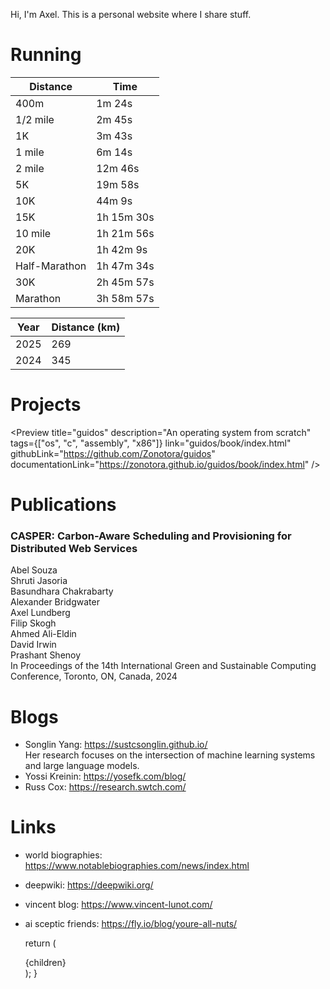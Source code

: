 
Hi, I'm Axel. This is a personal website where I share stuff.

# Running

| Distance      | Time       |
| ------------- | ---------- |
| 400m          | 1m 24s     |
| 1/2 mile      | 2m 45s     |
| 1K            | 3m 43s     |
| 1 mile        | 6m 14s     |
| 2 mile        | 12m 46s    |
| 5K            | 19m 58s    |
| 10K           | 44m 9s     |
| 15K           | 1h 15m 30s |
| 10 mile       | 1h 21m 56s |
| 20K           | 1h 42m 9s  |
| Half-Marathon | 1h 47m 34s |
| 30K           | 2h 45m 57s |
| Marathon      | 3h 58m 57s |

| Year | Distance (km) |
| ---- | ------------- |
| 2025 | 269           |
| 2024 | 345           |

# Projects

<Preview
  title="guidos"
  description="An operating system from scratch"
  tags={["os", "c", "assembly", "x86"]}
  link="guidos/book/index.html"
  githubLink="https://github.com/Zonotora/guidos"
  documentationLink="https://zonotora.github.io/guidos/book/index.html"
/>

# Publications

<div className="box">
  <h3>CASPER: Carbon-Aware Scheduling and Provisioning for Distributed Web Services</h3>

  <div className="tags">
    <div className="tag">Abel Souza</div>
    <div className="tag">Shruti Jasoria </div>
    <div className="tag">Basundhara Chakrabarty </div>
    <div className="tag">Alexander Bridgwater </div>
    <div className="tag">Axel Lundberg </div>
    <div className="tag">Filip Skogh </div>
    <div className="tag">Ahmed Ali-Eldin </div>
    <div className="tag">David Irwin </div>
    <div className="tag">Prashant Shenoy </div>
  </div>
  In Proceedings of the 14th International Green and Sustainable Computing Conference, Toronto, ON, Canada, 2024
</div>

# Blogs

- Songlin Yang: https://sustcsonglin.github.io/ \
  Her research focuses on the intersection of machine learning systems and large language models.
- Yossi Kreinin: https://yosefk.com/blog/
- Russ Cox: https://research.swtch.com/

# Links

- world biographies: https://www.notablebiographies.com/news/index.html
- deepwiki: https://deepwiki.org/
- vincent blog: https://www.vincent-lunot.com/
- ai sceptic friends: https://fly.io/blog/youre-all-nuts/

  return (
    <Page active="about">
      <div className="content">{children}</div>
    </Page>
  );
}
